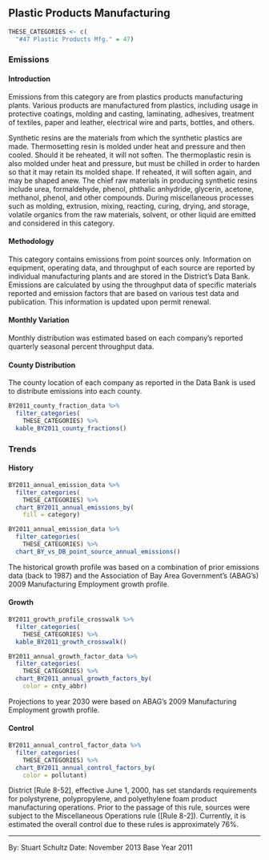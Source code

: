 ## Plastic Products Manufacturing

```r
THESE_CATEGORIES <- c(
  "#47 Plastic Products Mfg." = 47)
```

### Emissions

#### Introduction {-}

Emissions from this category are from plastics products manufacturing plants. Various products are manufactured from plastics, including usage in protective coatings, molding and casting, laminating, adhesives, treatment of textiles, paper and leather, electrical wire and parts, bottles, and others.

Synthetic resins are the materials from which the synthetic plastics are made. Thermosetting resin is molded under heat and pressure and then cooled. Should it be reheated, it will not soften. The thermoplastic resin is also molded under heat and pressure, but must be chilled in order to harden so that it may retain its molded shape. If reheated, it will soften again, and may be shaped anew. The chief raw materials in producing synthetic resins include urea, formaldehyde, phenol, phthalic anhydride, glycerin, acetone, methanol, phenol, and other compounds. During miscellaneous processes such as molding, extrusion, mixing, reacting, curing, drying, and storage, volatile organics from the raw materials, solvent, or other liquid are emitted and considered in this category.

#### Methodology {-}

This category contains emissions from point sources only. Information on equipment, operating data, and throughput of each source are reported by individual manufacturing plants and are stored in the District's Data Bank. Emissions are calculated by using the throughput data of specific materials reported and emission factors that are based on various test data and publication. This information is updated upon permit renewal.

#### Monthly Variation {-}

Monthly distribution was estimated based on each company's reported quarterly seasonal percent throughput data.

#### County Distribution {-}

The county location of each company as reported in the Data Bank is used to distribute emissions into each county.

```r
BY2011_county_fraction_data %>%
  filter_categories(
    THESE_CATEGORIES) %>%
  kable_BY2011_county_fractions()
```

### Trends {-}

#### History {-}

```r
BY2011_annual_emission_data %>%
  filter_categories(
    THESE_CATEGORIES) %>%
  chart_BY2011_annual_emissions_by(
    fill = category) 
```

```r
BY2011_annual_emission_data %>%
  filter_categories(
    THESE_CATEGORIES) %>%
  chart_BY_vs_DB_point_source_annual_emissions()
```

The historical growth profile was based on a combination of prior emissions data (back to 1987) and the Association of Bay Area Government’s (ABAG’s) 2009 Manufacturing Employment growth profile.

#### Growth {-}

```r
BY2011_growth_profile_crosswalk %>%
  filter_categories(
    THESE_CATEGORIES) %>%
  kable_BY2011_growth_crosswalk()
```

```r
BY2011_annual_growth_factor_data %>%
  filter_categories(
    THESE_CATEGORIES) %>%
  chart_BY2011_annual_growth_factors_by(
    color = cnty_abbr)
```

Projections to year 2030 were based on ABAG’s 2009 Manufacturing Employment growth profile.

#### Control {-}

```r
BY2011_annual_control_factor_data %>%
  filter_categories(
    THESE_CATEGORIES) %>%
  chart_BY2011_annual_control_factors_by(
    color = pollutant)
```

District [Rule 8-52], effective June 1, 2000, has set standards requirements for polystyrene, polypropylene, and polyethylene foam product manufacturing operations. Prior to the passage of this rule, sources were subject to the Miscellaneous Operations rule ([Rule 8-2]). Currently, it is estimated the overall control due to these rules is approximately 76%.

***

By: Stuart Schultz 
Date: November 2013 
Base Year 2011
